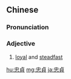{{also|忠贞}}
==Chinese==
{{zh-forms|s=忠贞}}

===Pronunciation===
{{zh-pron
|m=zhōngzhēn
|c=zung1 zing1
|h=pfs=chûng-chṳ̂n
|mn=tiong-cheng
|cat=a
}}

===Adjective===
{{zh-adj}}

# [[loyal]] and [[steadfast]]

{{zh-cat|Advanced}}

[[hu:忠貞]]
[[mg:忠貞]]
[[ja:忠貞]]
